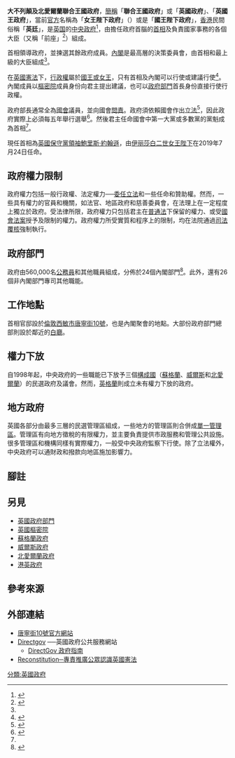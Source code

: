 {{citation style|time=2017-02-06T12:11:23+00:00}}
{{PoliticsUK}}
{{noteTA
| G1 = PoliticiansUK
| 1 = zh-tw:女王; zh-hk:女皇;
| 2 = zh-cn:鲍里斯·约翰逊; zh-tw:鮑里斯·強森; zh-hk:鮑里斯·約翰遜;
}}
{{redirect|女王陛下政府|「女王陛下政府」一詞的用法與涵義|女王陛下政府 (術語)|同樣使用「女王陛下政府」名銜的北美洲國家政府|加拿大政府}}

'''大不列顛及北愛爾蘭聯合王國政府'''，[[簡稱|簡稱]]「'''聯合王國政府'''」或「'''英國政府'''」、「'''英國王政府'''」，當前[[官方|官方]]名稱為「'''女王陛下政府'''」（{{lang-en|Her Majesty's Government}}）或是「'''國王陛下政府'''」，[[香港|香港]]民間俗稱「'''英廷'''」{{NoteTag|1=取自「[[大英帝國|大英帝國]][[朝廷|朝廷]]」之意，是一種[[書面語|書面語]]，常以「[[連署|上書]]英廷」的字眼出現，<ref>[[天主教香港教區|香港天主教教區]]檔案：[http://archives.catholic.org.hk/In%20Memoriam/Clergy-Brother/F-Hsu.htm 紀念亡者-已故聖職人員及修士-徐誠斌主教] {{webarchive|url=https://web.archive.org/web/20150721185925/http://archives.catholic.org.hk/In%20Memoriam/Clergy-Brother/F-Hsu.htm |date=2015-07-21 }}</ref><ref>{{cite book|last1=陳|first1=曉蕾|year=2004|orig-year=2002|title=香港第一|url= http://www.hkedcity.net/library/book/content.phtml?isbn=9629737426&page=4 |series=明周[[叢書|叢書]]系列|language=zh-hant|edition=第2版|location=香港|publisher=[[明窗出版社|明窗出版社]]|isbn=9629737426|access-date=2016年5月22日}}</ref><ref>{{cite book|last1=關|first1=詩珮|title=翻譯政治及漢學知識的生產：威妥瑪與英國外交部的中國學生譯員計畫 (1843-1870) |url= http://www.mh.sinica.edu.tw/MHDocument/PublicationDetail/PublicationDetail_1540.pdf |series=中央研究院近代史研究所集刊|language=zh-tw|volume=第81期|location=[[臺灣|臺灣]]|publisher=[[中央研究院近代史研究所|中央研究院近代史研究所]]|publication-date=2013年9月|page=24|issn=1029-4740|access-date=2016年5月22日}}</ref>與「[[上朝|上朝]]至[[清廷|清廷]]」的用法相對應。}}，是[[英国|英国]]的[[中央政府|中央政府]]<ref name="direct.gov.uk">{{cite web |url=http://www.direct.gov.uk/en/Governmentcitizensandrights/UKgovernment/Centralgovernmentandthemonarchy/DG_073438 |title=存档副本 |accessdate=2012-10-15 |deadurl=yes |archiveurl=http://webarchive.nationalarchives.gov.uk/20121015000000/http://www.direct.gov.uk/en/Governmentcitizensandrights/UKgovernment/Centralgovernmentandthemonarchy/DG_073438 |archivedate=2012-10-15 }}</ref>，由擔任政府首腦的[[聯合王國首相|首相]]及負責國家事務的各個大臣（又稱「前座」<ref name="auto">{{cite web|url=http://www.publications.parliament.uk/pa/cm200910/cmselect/cmjust/396/396we02.htm|title=House of Commons - Justice Committee - Written Evidence|first=The Committee Office, House of|last=Commons|publisher=|accessdate=2010-09-23|archive-date=2016-06-09|archive-url=https://web.archive.org/web/20160609052358/http://www.publications.parliament.uk/pa/cm200910/cmselect/cmjust/396/396we02.htm|dead-url=no}}</ref>）組成。

首相領導政府，並揀選其餘政府成員。[[英國內閣|內閣]]是最高層的決策委員會，由首相和最上級的大臣組成<ref name="direct.gov.uk"/>。

在[[英國憲法|英國憲法]]下，[[行政權|行政權]]屬於[[英国君主|國王或女王]]，只有首相及內閣可以行使或建議行使<ref>{{Cite web |url=http://www.direct.gov.uk/en/Governmentcitizensandrights/UKgovernment/Centralgovernmentandthemonarchy/DG_073442 |title=存档副本 |accessdate=2010-09-23 |archive-date=2012-10-15 |archive-url=http://webarchive.nationalarchives.gov.uk/20121015000000/http://www.direct.gov.uk/en/Governmentcitizensandrights/UKgovernment/Centralgovernmentandthemonarchy/DG_073442 |dead-url=no }}</ref>。內閣成員以[[英國樞密院|樞密院]]成員身份向君主提出建議，也可以[[英國政府部門|政府部門]]首長身份直接行使行政權。

政府部長通常全為[[大不列顛及北愛爾蘭聯合王國國會|國會]]議員，並向國會[[問責|問責]]。政府須依賴國會作出[[立法|立法]]<ref>{{Cite web |url=http://www.parliament.uk/mpslordsandoffices/government_and_opposition/hmg.cfm |title=UK Parliament website |accessdate=2010-09-23 |archive-date=2010-02-10 |archive-url=https://web.archive.org/web/20100210082248/http://www.parliament.uk/mpslordsandoffices/government_and_opposition/hmg.cfm |dead-url=no }}</ref>，因此政府實際上必須每五年舉行選舉<ref>{{Cite web |url=http://www.parliament.uk/about/how/elections/general.cfm |title=存档副本 |accessdate=2010-09-23 |archive-date=2007-10-25 |archive-url=https://web.archive.org/web/20071025020731/http://www.parliament.uk/about/how/elections/general.cfm |dead-url=no }}</ref>。然後君主任命國會中第一大黨或多數黨的黨魁成為首相<ref name="auto"/>。

現任首相為[[英國保守黨|英國保守黨]][[黨魁|領袖]][[鮑里斯·約翰遜|鮑里斯·約翰遜]]，由[[伊丽莎白二世女王|伊丽莎白二世女王陛下]]在2019年7月24日任命。

==政府權力限制==
政府權力包括一般行政權、法定權力──[[委任立法|委任立法]]和一些任命和贊助權。然而，一些具有權力的官員和機關，如法官、地區政府和慈善委員會，在法理上在一定程度上獨立於政府。受法律所限，政府權力只包括君主在[[普通法|普通法]]下保留的權力、或受[[國會法案|國會法案]]授予及限制的權力。政府權力所受實質和程序上的限制，均在法院通過[[司法覆核|司法覆核]]強制執行。

==政府部門==
{{Main|英國政府部門}}
政府由560,000名[[英國公務員|公務員]]和其他職員組成，分佈於24個內閣部門<ref>{{cite web |url=http://www.cabinetoffice.gov.uk/media/212617/lmr2009.pdf |title=存档副本 |accessdate=2009-07-29  |deadurl=yes |archiveurl=http://webarchive.nationalarchives.gov.uk/20090729153748/http://www.cabinetoffice.gov.uk/media/212617/lmr2009.pdf |archivedate=2009-07-29 }}</ref>。此外，還有26個非內閣部門專司其他職能。

==工作地點==
首相官邸設於[[倫敦|倫敦]][[西敏市|西敏市]][[唐寧街10號|唐寧街10號]]，也是內閣聚會的地點。大部份政府部門總部則設於鄰近的[[白廳|白廳]]。

==權力下放==
{{Main|英國的權力下放|蘇格蘭政府|威爾斯政府|北愛爾蘭政府}}
自1998年起，中央政府的一些職能已下放予三個[[構成國|構成國]]（[[蘇格蘭|蘇格蘭]]、[[威爾斯|威爾斯]]和[[北愛爾蘭|北愛爾蘭]]）的民選政府及議會。然而，[[英格蘭|英格蘭]]則成立未有權力下放的政府。

==地方政府==
{{Main|英國地方政府|||}}
英國各部分由最多三層的民選管理區組成，一些地方的管理區則合併成[[單一管理區|單一管理區]]。管理區有向地方徵稅的有限權力，並主要負責提供市政服務和管理公共設施。很多管理區和機構同樣有實際權力，一般受中央政府監察下行使。除了立法權外，中央政府可以通財政和撥款向地區施加影響力。

==腳註==
{{NoteFoot}}

==另見==
*[[英國政府部門|英國政府部門]]
*[[英國樞密院|英國樞密院]]
*[[蘇格蘭政府|蘇格蘭政府]]
*[[威爾斯政府|威爾斯政府]]
*[[北愛爾蘭政府|北愛爾蘭政府]]
*[[港英政府|港英政府]]

==參考來源==
{{Reflist}}

==外部連結==
*[http://www.number10.gov.uk/ 唐寧街10號官方網站] {{Wayback|url=http://www.number10.gov.uk/ |date=20120527122919 }}
*[http://www.direct.gov.uk/ Directgov] {{Wayback|url=http://www.direct.gov.uk/ |date=20060214022005 }}──英國政府公共服務網站
**[http://www.direct.gov.uk/en/Governmentcitizensandrights/UKgovernment/index.htm DirectGov 政府指南] {{Wayback|url=http://www.direct.gov.uk/en/Governmentcitizensandrights/UKgovernment/index.htm |date=20121003003548 }}
*[http://www.re-constitution.org.uk/discover-the-facts/the-government/ Reconstitution─專責推廣公眾認識英國憲法]{{dead link|date=2018年4月 |bot=InternetArchiveBot |fix-attempted=yes }}

{{歐洲題目|政府}}

[[分類:英國政府|分類:英國政府]]